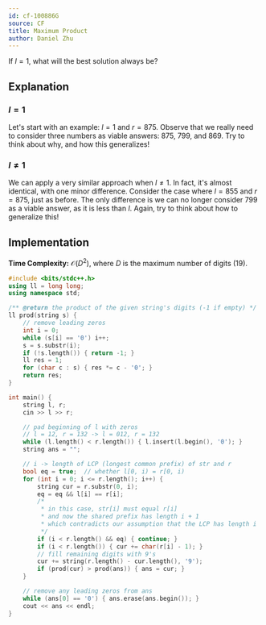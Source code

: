 ```yaml
---
id: cf-100886G
source: CF
title: Maximum Product
author: Daniel Zhu
---
```


<Spoiler title="Hint">

If $l = 1$, what will the best solution always be?

</Spoiler>

## Explanation

### $l = 1$

Let's start with an example: $l = 1$ and $r = 875$. Observe that we really need to consider three numbers as viable answers: $875$, $799$, and $869$. Try to think about why, and how this generalizes!

### $l \neq 1$

We can apply a very similar approach when $l \neq 1$. In fact, it's almost identical, with one minor difference. Consider the case where $l = 855$ and $r = 875$, just as before. The only difference is we can no longer consider $799$ as a viable answer, as it is less than $l$. Again, try to think about how to generalize this!

## Implementation

**Time Complexity:** $\mathcal{O}(D^2)$, where $D$ is the maximum number of digits (19).

<LanguageSection>
<CPPSection>

```cpp
#include <bits/stdc++.h>
using ll = long long;
using namespace std;

/** @return the product of the given string's digits (-1 if empty) */
ll prod(string s) {
	// remove leading zeros
	int i = 0;
	while (s[i] == '0') i++;
	s = s.substr(i);
	if (!s.length()) { return -1; }
	ll res = 1;
	for (char c : s) { res *= c - '0'; }
	return res;
}

int main() {
	string l, r;
	cin >> l >> r;

	// pad beginning of l with zeros
	// l = 12, r = 132 -> l = 012, r = 132
	while (l.length() < r.length()) { l.insert(l.begin(), '0'); }
	string ans = "";

	// i -> length of LCP (longest common prefix) of str and r
	bool eq = true;  // whether l[0, i) = r[0, i)
	for (int i = 0; i <= r.length(); i++) {
		string cur = r.substr(0, i);
		eq = eq && l[i] == r[i];
		/*
		 * in this case, str[i] must equal r[i]
		 * and now the shared prefix has length i + 1
		 * which contradicts our assumption that the LCP has length i
		 */
		if (i < r.length() && eq) { continue; }
		if (i < r.length()) { cur += char(r[i] - 1); }
		// fill remaining digits with 9's
		cur += string(r.length() - cur.length(), '9');
		if (prod(cur) > prod(ans)) { ans = cur; }
	}

	// remove any leading zeros from ans
	while (ans[0] == '0') { ans.erase(ans.begin()); }
	cout << ans << endl;
}
```

</CPPSection>
</LanguageSection>
